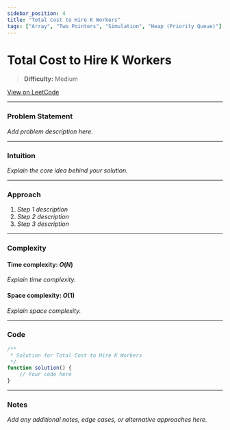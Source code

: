 ```yaml
---
sidebar_position: 4
title: "Total Cost to Hire K Workers"
tags: ["Array", "Two Pointers", "Simulation", "Heap (Priority Queue)"]
---
```


# Total Cost to Hire K Workers

> **Difficulty:** Medium

[View on LeetCode](https://leetcode.com/problems/total-cost-to-hire-k-workers/)

***

### Problem Statement

_Add problem description here._

***

### Intuition

_Explain the core idea behind your solution._

***

### Approach

1. _Step 1 description_
2. _Step 2 description_
3. _Step 3 description_

***

### Complexity

#### Time complexity: $O(N)$

_Explain time complexity._

#### Space complexity: $O(1)$

_Explain space complexity._

***

### Code

```javascript
/**
 * Solution for Total Cost to Hire K Workers
 */
function solution() {
    // Your code here
}
```

***

### Notes

_Add any additional notes, edge cases, or alternative approaches here._
